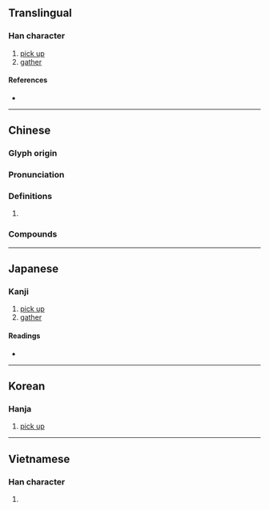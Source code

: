 {{also|拓}}
{{character info}}
==Translingual==

===Han character===
{{Han char|rn=64|rad=手|as=11|sn=14|four=50037|canj=QITF|ids=⿰扌庶}}

# [[pick up]]
# [[gather]]

====References====
* {{Han ref|kx=0451.100|dkj=12624|dj=0801.210|hdz=31948.080|uh=646D|ud=25709|bh=BA54|bd=47700}}

----

==Chinese==
{{zh-forms}}

===Glyph origin===
{{Han etym}}

===Pronunciation===
{{zh-pron
|m=zhí
|c=zek3
|mc=y
|oc=y
|cat=
}}

===Definitions===
{{zh-hanzi}}

# {{rfdef|zh}}

===Compounds===
{{zh-der|採摭|摭溜子|捃摭|摭拾|摭言|掎摭|摭華捐實|鉤摭}}

----

==Japanese==

===Kanji===
{{ja-kanji|grade=|rs=手11}}

# [[pick up]]
# [[gather]]

====Readings====
* {{ja-readings|on=[[せき]] (seki), [[しゃく]] (shaku)|kun=[[ひろう]] (hirou)}}

----

==Korean==

===Hanja===
{{ko-hanja|hangeul=척|eumhun=|rv=cheok|mr=ch'ŏk|y=chek}}

# [[pick up]]

----

==Vietnamese==

===Han character===
{{vi-readings|reading=chích|rs=手11}}

# {{rfdef|vi|sort=手11}}